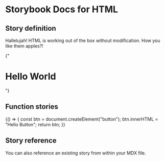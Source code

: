 
# Storybook Docs for HTML

<Meta title="Examples/Addons/Docs" />

## Story definition

Hallelujah! HTML is working out of the box without modification.
How you like them apples?!

<Preview>
  <Story name="heading" height="100px">
    {"<h1>Hello World</h1>"}
  </Story>
</Preview>

## Function stories

<Preview>
  <Story name="function" height="100px">
    {() => {
      const btn = document.createElement("button");
      btn.innerHTML = "Hello Button";
      return btn;
    }}
  </Story>
</Preview>

## Story reference

You can also reference an existing story from within your MDX file.

<Story id="examples-welcome--welcome" height="800px" />
